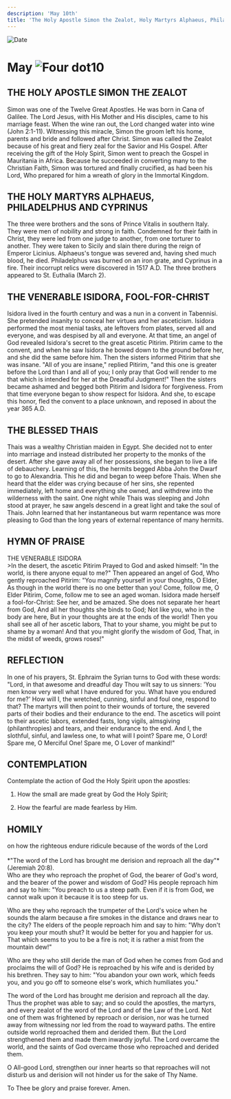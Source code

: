 ```yaml
---
description: 'May 10th'
title: 'The Holy Apostle Simon the Zealot, Holy Martyrs Alphaeus, Philadelphius and Cyprinus, Venerable Isidore, Blessed Thais'
---
```


<RunningHead />
<Image src="/title-imprint.png" height={68} width={50} alt="Date" className="title-imprint"/>

# <div id="date">May <Image className="four-dot" src="/four-dot.png" height={15} width={15} alt="Four dot" />10</div>

## THE HOLY APOSTLE SIMON THE ZEALOT

Simon was one of the Twelve Great Apostles. He was born in Cana of Galilee. The Lord Jesus, with His Mother and His disciples, came to his marriage feast. When the wine ran out, the Lord changed water into wine (John 2:1-11). Witnessing this miracle, Simon the groom left his home, parents and bride and followed after Christ. Simon was called the Zealot because of his great and fiery zeal for the Savior and His Gospel. After receiving the gift of the Holy Spirit, Simon went to preach the Gospel in Mauritania in Africa. Because he succeeded in converting many to the Christian Faith, Simon was tortured and finally crucified, as had been his Lord, Who prepared for him a wreath of glory in the Immortal Kingdom.

## THE HOLY MARTYRS ALPHAEUS, PHILADELPHUS AND CYPRINUS

The three were brothers and the sons of Prince Vitalis in southern Italy. They were men of nobility and strong in faith. Condemned for their faith in Christ, they were led from one judge to another, from one torturer to another. They were taken to Sicily and slain there during the reign of Emperor Licinius. Alphaeus's tongue was severed and, having shed much blood, he died. Philadelphus was burned on an iron grate, and Cyprinus in a fire. Their incorrupt relics were discovered in 1517 A.D. The three brothers appeared to St. Euthalia (March 2).

## THE VENERABLE ISIDORA, FOOL-FOR-CHRIST

Isidora lived in the fourth century and was a nun in a convent in Tabennisi. She pretended insanity to conceal her virtues and her asceticism. Isidora performed the most menial tasks, ate leftovers from plates, served all and everyone, and was despised by all and everyone. At that time, an angel of God revealed Isidora's secret to the great ascetic Pitirim. Pitirim came to the convent, and when he saw Isidora he bowed down to the ground before her, and she did the same before him. Then the sisters informed Pitirim that she was insane. "All of you are insane," replied Pitirim, "and this one is greater before the Lord than I and all of you; I only pray that God will render to me that which is intended for her at the Dreadful Judgment!" Then the sisters became ashamed and begged both Pitirim and Isidora for forgiveness. From that time everyone began to show respect for Isidora. And she, to escape this honor, fled the convent to a place unknown, and reposed in about the year 365 A.D.

## THE BLESSED THAIS

Thais was a wealthy Christian maiden in Egypt. She decided not to enter into marriage and instead distributed her property to the monks of the desert. After she gave away all of her possessions, she began to live a life of debauchery. Learning of this, the hermits begged Abba John the Dwarf to go to Alexandria. This he did and began to weep before Thais. When she heard that the elder was crying because of her sins, she repented immediately, left home and everything she owned, and withdrew into the wilderness with the saint. One night while Thais was sleeping and John stood at prayer, he saw angels descend in a great light and take the soul of Thais. John learned that her instantaneous but warm repentance was more pleasing to God than the long years of external repentance of many hermits.


## HYMN OF PRAISE
<div style={{textAlign:'center', color:'crimson', fontWeight:'bold'}}>
THE VENERABLE ISIDORA
</div>
>In the desert, the ascetic Pitirim  
Prayed to God and asked himself:  
"In the world, is there anyone equal to me?"  
Then appeared an angel of God,  
Who gently reproached Pitirim:  
"You magnify yourself in your thoughts, O Elder,  
As though in the world there is no one better than you!  
Come, follow me, O Elder Pitirim,  
Come, follow me to see an aged woman.  
Isidora made herself a fool-for-Christ:  
See her, and be amazed.  
She does not separate her heart from God,  
And all her thoughts she binds to God;  
Not like you, who in the body are here,  
But in your thoughts are at the ends of the world!  
Then you shall see all of her ascetic labors,  
That to your shame, you might be put to shame by a woman!  
And that you might glorify the wisdom of God,  
That, in the midst of weeds, grows roses!"  


## REFLECTION

In one of his prayers, St. Ephraim the Syrian turns to God with these words: "Lord, in that awesome and dreadful day Thou wilt say to us sinners: 'You men know very well what I have endured for you. What have you endured for me?' How will I, the wretched, cunning, sinful and foul one, respond to that? The martyrs will then point to their wounds of torture, the severed parts of their bodies and their endurance to the end. The ascetics will point to their ascetic labors, extended fasts, long vigils, almsgiving (philanthropies) and tears, and their endurance to the end. And I, the slothful, sinful, and lawless one, to what will I point? Spare me, O Lord! Spare me, O Merciful One! Spare me, O Lover of mankind!"


## CONTEMPLATION

Contemplate the action of God the Holy Spirit upon the apostles:

1. How the small are made great by God the Holy Spirit;

2. How the fearful are made fearless by Him.


## HOMILY
<div style={{textAlign:'center', color:'crimson', fontWeight:'bold'}}>
on how the righteous endure ridicule because of the words of the Lord
</div><br />
<div style={{textAlign:'right'}}>
*"The word of the Lord has brought me derision and reproach all the day"* (Jeremiah 20:8).
</div>
Who are they who reproach the prophet of God, the bearer of God's word, and the bearer of the power and wisdom of God? His people reproach him and say to him: "You preach to us a steep path. Even if it is from God, we cannot walk upon it because it is too steep for us.

Who are they who reproach the trumpeter of the Lord's voice when he sounds the alarm because a fire smokes in the distance and draws near to the city? The elders of the people reproach him and say to him: "Why don't you keep your mouth shut? It would be better for you and happier for us. That which seems to you to be a fire is not; it is rather a mist from the mountain dew!"

Who are they who still deride the man of God when he comes from God and proclaims the will of God? He is reproached by his wife and is derided by his brethren. They say to him: "You abandon your own work, which feeds you, and you go off to someone else's work, which humiliates you."

The word of the Lord has brought me derision and reproach all the day. Thus the prophet was able to say; and so could the apostles, the martyrs, and every zealot of the word of the Lord and of the Law of the Lord. Not one of them was frightened by reproach or derision, nor was he turned away from witnessing nor led from the road to wayward paths. The entire outside world reproached them and derided them. But the Lord strengthened them and made them inwardly joyful. The Lord overcame the world, and the saints of God overcame those who reproached and derided them.

O All-good Lord, strengthen our inner hearts so that reproaches will not disturb us and derision will not hinder us for the sake of Thy Name.

To Thee be glory and praise forever. Amen.